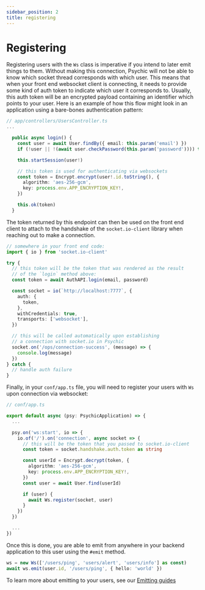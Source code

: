 ```yaml
---
sidebar_position: 2
title: registering
---
```


# Registering

Registering users with the `Ws` class is imperative if you intend to later emit things to them. Without making this connection, Psychic will not be able to know which socket thread corresponds with which user. This means that when your front end websocket client is connecting, it needs to provide some kind of auth token to indicate which user it corresponds to. Usually, this auth token will be an encrypted payload containing an identifier which points to your user. Here is an example of how this flow might look in an application using a bare-bones authentication pattern:

```ts
// app/controllers/UsersController.ts
...

  public async login() {
    const user = await User.findBy({ email: this.param('email') })
    if (!user || !(await user.checkPassword(this.param('password')))) this.notFound()

    this.startSession(user!)

    // this token is used for authenticating via websockets
    const token = Encrypt.encrypt(user!.id.toString(), {
      algorithm: 'aes-256-gcm',
      key: process.env.APP_ENCRYPTION_KEY!,
    })

    this.ok(token)
  }
```

The token returned by this endpoint can then be used on the front end client to attach to the handshake of the `socket.io-client` library when reaching out to make a connection.

```ts
// somewhere in your front end code:
import { io } from 'socket.io-client'

try {
  // this token will be the token that was rendered as the result
  // of the `login` method above:
  const token = await AuthAPI.login(email, password)

  const socket = io(`http://localhost:7777`, {
    auth: {
      token,
    },
    withCredentials: true,
    transports: ['websocket'],
  })

  // this will be called automatically upon establishing
  // a connection with socket.io in Psychic
  socket.on('/ops/connection-success', (message) => {
    console.log(message)
  })
} catch {
  // handle auth failure
}
```

Finally, in your `conf/app.ts` file, you will need to register your users with `Ws` upon connection via websocket:

```ts
// conf/app.ts

export default async (psy: PsychicApplication) => {
  ...

  psy.on('ws:start', io => {
    io.of('/').on('connection', async socket => {
      // this will be the token that you passed to socket.io-client
      const token = socket.handshake.auth.token as string

      const userId = Encrypt.decrypt(token, {
        algorithm: 'aes-256-gcm',
        key: process.env.APP_ENCRYPTION_KEY!,
      })
      const user = await User.find(userId)

      if (user) {
        await Ws.register(socket, user)
      }
    })
  })

  ...
})
```

Once this is done, you are able to emit from anywhere in your backend application to this user using the `#emit` method.

```ts
ws = new Ws(['/users/ping', 'users/alert', 'users/info'] as const)
await ws.emit(user.id, '/users/ping', { hello: 'world' })
```

To learn more about emitting to your users, see our [Emitting guides](./emitting)
